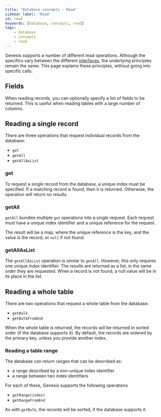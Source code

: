 ```yaml
---
title: 'Database concepts - Read'
sidebar_label: 'Read'
id: read
keywords: [database, concepts, read]
tags:
    - database
    - concepts
    - read
---
```




Genesis supports a number of different read operations. Although the specifics vary between the different [interfaces](../../database/types-of-api/index/), the underlying principles remain the same. This page explains these principles, without going into specific calls.

## Fields

When reading records, you can optionally specify a list of fields to be returned. This is useful when reading tables with a large number of columns.

## Reading a single record

There are three operations that request individual records from the database:

-   `get`
-   `getAll`
-   `getAllAsList`

### get

To request a single record from the database, a unique index must be specified. If a matching record is found, then it is returned. Otherwise, the operation will return no results.

### getAll

`getAll` bundles multiple `get` operations into a single request. Each request must have a unique index identifier and a unique reference for the request.

The result will be a map, where the unique reference is the key, and the value is the record, or `null` if not found.

### getAllAsList

The `getAllAsList` operation is similar to `getAll`. However, this only requires one unique index identifier. The results are returned as a list, in the same order they are requested. When a record is not found, a null value will be in its place in the list.

## Reading a whole table

There are two operations that request a whole table from the database:

-   `getBulk`
-   `getBulkFromEnd`

When the whole table is returned, the records will be returned in sorted order (if the database supports it). By default, the records are ordered by the primary key, unless you provide another index.

### Reading a table range

The database can return ranges that can be described as:

-   a range described by a non-unique index identifier
-   a range between two index identifiers

For each of these, Genesis supports the following operations

-   `getRange(index)`
-   `getRangeFromEnd`

As with `getBulk`, the records will be sorted, if the database supports it.
